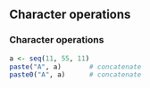 ## Character operations
### Character operations

```r
a <- seq(11, 55, 11)
paste("A", a)		# concatenate
paste0("A", a)		# concatenate

```
